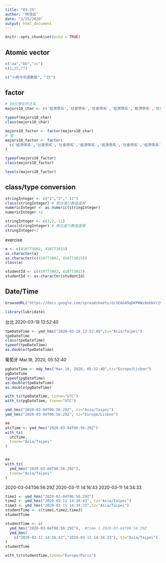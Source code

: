 ```yaml
---
title: "03-25"
author: "林茂廷"
date: "3/25/2020"
output: html_document
---
```


```r
knitr::opts_chunk$set(echo = TRUE)
```

## Atomic vector

```r
c("aa","bb","cc")
c(1,25,77)
```

```r
c("小明今年歲數是", "25")
```
## factor

```r
# 10位學生的主系
majors10_char <- c('經濟學系','社會學系','社會學系','經濟學系','經濟學系','社會學系','經濟學系','經濟學系','經濟學系','社會學系')

typeof(majors10_char)
class(majors10_char)
```

```r
majors10_factor <- factor(majors10_char)
# 或
majors10_factor <- factor(
  c('經濟學系','社會學系','社會學系','經濟學系','經濟學系','社會學系','經濟學系','經濟學系','經濟學系','社會學系')
)

typeof(majors10_factor)
class(majors10_factor)
```

```r
levels(majors10_factor)
```
## class/type conversion

```r
stringInteger <- c("1","2","-11")
class(stringInteger) # 無法進行數值運算
numericInteger <- as.numeric(stringInteger)
numericInteger +2
```



```r
stringInteger <- c(1,2,-11)
class(stringInteger) # 無法進行數值運算
stringInteger+2
```

exercise
```r
a <- c(410773002, 410773015)
as.character(a)
as.character(c(410773002, 410773015))
class(a)
```

```r
studentId <- c(410773002, 410773015)
studentId <- as.character(studentId)
```

## Date/Time

```r
browseURL("https://docs.google.com/spreadsheets/d/1EAG49qDKPWWi0ebkVr29TLrvVnoBPfkvxYY-J3xLAHY/edit#gid=458686645")
```

```r
library(lubridate)
```

台北 2020-03-18 13:52:40
```r
tpeDateTime <- ymd_hms("2020-03-18 13:52:40",tz="Asia/Taipei")
tpeDateTime
class(tpeDateTime)
typeof(tpeDateTime)
as.double(tpeDateTime)
```

葡萄牙 Mar.18, 2020, 05:52:40
```r
pgDateTime <- mdy_hms("Mar.18, 2020, 05:52:40",tz="Europe/Lisbon")
pgDateTime
typeof(pgDateTime)
as.double(tpeDateTime)
as.double(pgDateTime)
```

```r
with_tz(tpeDateTime, tzone="UTC")
with_tz(pgDateTime, tzone="UTC")
```
```r
ymd_hms("2020-03-04T06:56:29Z", tz="Asia/Taipei")
ymd_hms("2020-03-04T06:56:29Z", tz="Europe/Lisbon")
```
```r
##
utcTime <- ymd_hms("2020-03-04T06:56:29Z")
with_tz(
  utcTime,
  tzone="Asia/Taipei"
)


##
with_tz(
  ymd_hms("2020-03-04T06:56:29Z"),
  tzone="Asia/Taipei"
)
```
2020-03-04T06:56:29Z	2020-03-11 14:16:43	2020-03-11 14:34:33
```r
time1 <- ymd_hms("2020-03-04T06:56:29Z")
time2 <- ymd_hms("2020-03-11 14:16:43", tz="Asia/Taipei")
time3 <- ymd_hms("2020-03-11 14:34:33",tz="Asia/Taipei")
studentTime <- c(time1,time2,time3)
studentTime
```

```r
studentTime <- c(
  ymd_hms("2020-03-04T06:56:29Z"),  #time 1 2020-03-04T06:56:29Z
  ymd_hms(
    c("2020-03-11 14:16:43","2020-03-11 14:34:33"), tz="Asia/Taipei")  #time 2 and 3
)
studentTime
```

```r
with_tz(studentTime,tzone="Europe/Paris")
```

```r

```

